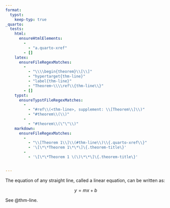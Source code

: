 ```yaml
---
format:
  typst:
    keep-typ: true
_quarto:
  tests:
    html:
      ensureHtmlElements:
        - 
          - "a.quarto-xref"
        - []
    latex:
      ensureFileRegexMatches:
        -
          - "\\\\begin{theorem}\\[\\]"
          - "hypertarget{thm-line}"
          - "label{thm-line}"
          - "Theorem~\\\\ref\\{thm-line\\}"
        - []
    typst:
      ensureTypstFileRegexMatches:
        - 
          - "#ref\\(<thm-line>, supplement: \\[Theorem\\]\\)"
          - "#theorem\\(\\)"
        - 
          - "#theorem\\(\"\"\\)"
    markdown:
      ensureFileRegexMatches:
        -
          - "\\[Theorem 1\\]\\(#thm-line\\)\\{.quarto-xref\\}"
          - '\[\*\*Theorem 1\*\*\]\{.theorem-title\}'
        -
          - '\[\*\*Theorem 1 \(\)\*\*\]\{.theorem-title\}'


---
```


::: {#thm-line}

The equation of any straight line, called a linear equation, can be written as:

$$
y = mx + b
$$
:::

See @thm-line.
